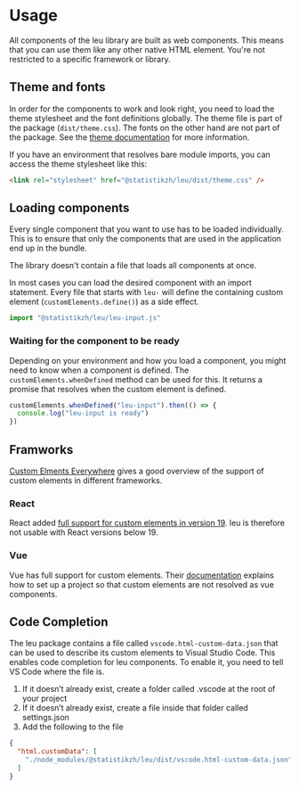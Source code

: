 
<Meta title="Introduction/Usage" />

# Usage

All components of the leu library are built as web components. This means that you can use them like any other native HTML element. You're not restricted to a specific framework or library.

## Theme and fonts

In order for the components to work and look right, you need to load the theme stylesheet and the font definitions globally.
The theme file is part of the package (`dist/theme.css`).
The fonts on the other hand are not part of the package. See the [theme documentation](?path=/docs/introduction-theme--docs) for more information.

If you have an environment that resolves bare module imports, you can access the theme stylesheet like this:

```html
<link rel="stylesheet" href="@statistikzh/leu/dist/theme.css" />
```

## Loading components

Every single component that you want to use has to be loaded individually.
This is to ensure that only the components that are used in the application end up in the bundle.

The library doesn't contain a file that loads all components at once.

In most cases you can load the desired component with an import statement.
Every file that starts with `leu-` will define the containing custom element (`customElements.define()`) as a side effect.

```js
import "@statistikzh/leu/leu-input.js"
```

### Waiting for the component to be ready

Depending on your environment and how you load a component, you might need to know when a component is defined.
The `customElements.whenDefined` method can be used for this. It returns a promise that resolves when the custom element is defined.

```js
customElements.whenDefined("leu-input").then(() => {
  console.log("leu-input is ready")
})
```

## Framworks

[Custom Elments Everywhere](https://custom-elements-everywhere.com/) gives a good overview of the support of custom elements in different frameworks.

### React

React added [full support for custom elements in version 19](https://react.dev/blog/2024/12/05/react-19).
leu is therefore not usable with React versions below 19.

### Vue

Vue has full support for custom elements. Their [documentation](https://vuejs.org/guide/extras/web-components) explains how to set up a project so that custom elements are not resolved as vue components.

## Code Completion

The leu package contains a file called `vscode.html-custom-data.json` that can be used to describe its custom elements to Visual Studio Code. This enables code completion for leu components. To enable it, you need to tell VS Code where the file is.

1. If it doesn’t already exist, create a folder called .vscode at the root of your project
2. If it doesn’t already exist, create a file inside that folder called settings.json
3. Add the following to the file

```json
{
  "html.customData": [
    "./node_modules/@statistikzh/leu/dist/vscode.html-custom-data.json"
  ]
}
```

